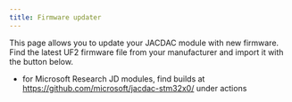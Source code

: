 ```yaml
---
title: Firmware updater
---
```



This page allows you to update your JACDAC module with new firmware. Find the latest UF2 firmware file from your manufacturer 
and import it with the button below.

* for Microsoft Research JD modules, find builds at https://github.com/microsoft/jacdac-stm32x0/ under actions

<Flash />